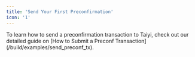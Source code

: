 ```yaml
---
title: 'Send Your First Preconfirmation'
icon: '1'
---
```


<Note>
To learn how to send a preconfirmation transaction to Taiyi, check out our detailed guide on [How to Submit a Preconf Transaction](/build/examples/send_preconf_tx).
</Note>
